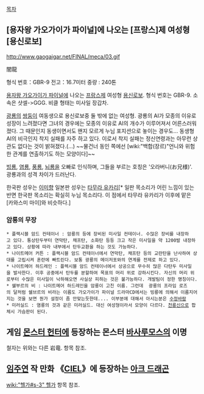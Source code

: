 [[목차]]

== [용자왕 가오가이가 파이널]에 나오는 [프랑스]제 여성형 [용신로보] ==
http://www.gaogaigar.net/FINAL/meca/03.gif

闇龍

형식 번호：GBR-9 
전고：16.7미터 
중량 : 240톤

[[용자왕 가오가이가 파이널]]에 나오는 [[프랑스]]제 여성형 [[용신로보]]. 형식 번호는 GBR-9. 소속은 샷셀->GGG. 비클 형태는 미사일 장갑차.

[[광룡]]의 [[쌍둥이]] 여동생으로 용신로보중 둘 밖에 없는 여성형. 광룡의 AI가 모종의 이유로 성장이 느려졌다면 그녀의 경우에는 모종의 이유로 AI의 개수가 이루어져서 어른스러워졌다. 그 때문인지 동생이면서도 왠지 모르게 누님 포지션으로 놓이는 경우도… 동생형 AI의 비극인지 착지 실패를 자주 하고 있다. 이로서 착지 실패는 정신연령과는 아무런 상관도 없다는 것이 밝혀졌다.(...)
~~물건너 동인 쪽에선 [wiki:"백합(장르)"언니와 위험한 관계를 연출하기도 하는 모양이다]~~

[[빙룡]], [[염룡]], [[풍룡]], [[뇌룡]]을 오빠로 인식하며, 그들을 부르는 호칭은 '오라버니(お兄様)'. 광룡과의 성격 차이가 드러난다.

한국판 성우는 [[이미향]]
일본판 성우는 [[타무라 유카리]][* 일판 목소리가 어린 느낌이 있는 반면 한국판 목소리는 확실히 누님 목소리다. 이 점에서 타무라 유카리가 이후에 맡은 [카와스미 마이]와 비슷하다.]

=== 암룡의 무장 ===
 * 플랙시블 암드 컨테이너 : 암룡의 등에 장비된 미사일 컨테이너. 수많은 장비를 내장하고 있다. 통상탄두부터 연막탄, 채프탄, 소화탄 등등 크고 작은 미사일을 약 1200발 내장하고 있다. 상황에 따라 내부에서 탄두교환을 하는 것도 가능하다.
 * 나이트메어 커튼 : 플랙시블 암드 컨테이너에서 연막탄, 채프탄 등의 교란탄을 난사하여 상대를 고립시켜 혼란에 빠트린다. 보통 광룡의 메이저포와의 연계를 전제로 하고 있다.
 * 나이트메어 하드레인 : 플렉시블 암드 컨테이너에서 상공으로 무수히 많은 다탄두 미사일을 발사한다. 이후 공중에서 탄두를 분할하여 목표의 머리 위로 강하시킨다. 자신의 머리 위로부터 수많은 미사일이 낙하해오면 사실상 피하는 것은 불가능하다. 개발팀이 정한 명칭이다.
 * 쉘부르의 비 : 나이트메어 하드레인을 암룡이 고친 이름. 그런데  광룡의 프라임 로즈의 달처럼 쉘브르의 비라는 이름도 가오가이가 파이널 드라마CD에서는 빙룡에 의해서 이름지어지는 것을 보면 뭔가 설정이 좀 안맞는듯한데.... 이부분에 대해서 아시는분은 [[수정바람]]
 * 미러실드 : 염룡의 것과 같은 미러실드. 대신 여성형이라서 모양이 다르다. [[천룡신]]으로 합체시 가슴판이 된다.


== 게임 [[몬스터 헌터]]에 등장하는 몬스터 [[바사루모스]]의 이명 ==
철자는 위와는 다른 岩竜. 항목 참조.

== [[임주연]] 작 만화 《[[CIEL]]》에 등장하는 [[아크 드래곤]] ==
[[wiki:"헬가#s-3" 헬가]] 항목 참조.
